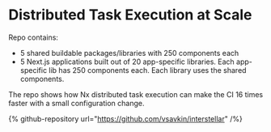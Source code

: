 # Distributed Task Execution at Scale

Repo contains:

- 5 shared buildable packages/libraries with 250 components each
- 5 Next.js applications built out of 20 app-specific libraries. Each app-specific lib has 250 components each. Each library uses the shared components.

The repo shows how Nx distributed task execution can make the CI 16 times faster with a small configuration change.

{% github-repository url="https://github.com/vsavkin/interstellar" /%}
